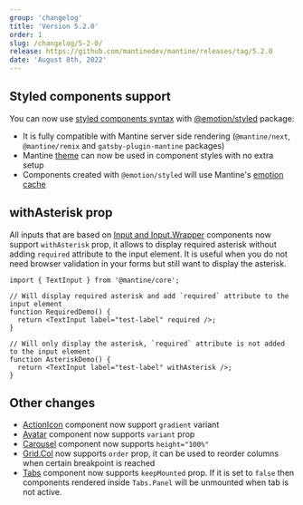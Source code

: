```yaml
---
group: 'changelog'
title: 'Version 5.2.0'
order: 1
slug: /changelog/5-2-0/
release: https://github.com/mantinedev/mantine/releases/tag/5.2.0
date: 'August 8th, 2022'
---
```



## Styled components support

You can now use [styled components syntax](https://mantine.dev/styles/styled) with [@emotion/styled](https://emotion.sh/docs/styled) package:

- It is fully compatible with Mantine server side rendering (`@mantine/next`, `@mantine/remix` and `gatsby-plugin-mantine` packages)
- Mantine [theme](https://mantine.dev/theming/theme-object/) can now be used in component styles with no extra setup
- Components created with `@emotion/styled` will use Mantine's [emotion cache](https://mantine.dev/theming/emotion-cache/)

<Demo data={StyledDemos.usage} />

## withAsterisk prop

All inputs that are based on [Input and Input.Wrapper](https://mantine.dev/core/input/) components now
support `withAsterisk` prop, it allows to display required asterisk without adding `required` attribute
to the input element. It is useful when you do not need browser validation in your forms but still want
to display the asterisk.

```tsx
import { TextInput } from '@mantine/core';

// Will display required asterisk and add `required` attribute to the input element
function RequiredDemo() {
  return <TextInput label="test-label" required />;
}

// Will only display the asterisk, `required` attribute is not added to the input element
function AsteriskDemo() {
  return <TextInput label="test-label" withAsterisk />;
}
```

## Other changes

- [ActionIcon](https://mantine.dev/core/action-icon/) component now support `gradient` variant
- [Avatar](https://mantine.dev/core/avatar/) component now supports `variant` prop
- [Carousel](https://mantine.dev/others/carousel/) component now supports `height="100%"`
- [Grid.Col](https://mantine.dev/core/grid/) now supports `order` prop, it can be used to reorder columns when certain breakpoint is reached
- [Tabs](https://mantine.dev/core/tabs/) component now supports `keepMounted` prop. If it is set to `false` then components rendered inside `Tabs.Panel` will be unmounted when tab is not active.
